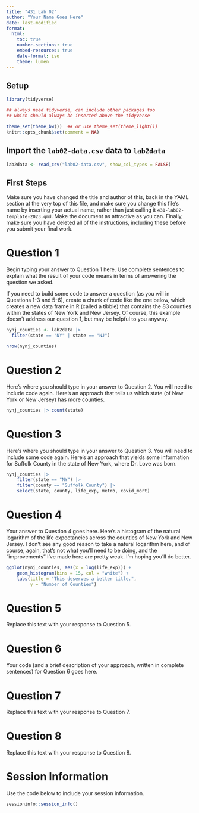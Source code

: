 ---
title: "431 Lab 02"
author: "Your Name Goes Here"
date: last-modified
format: 
  html:
    toc: true
    number-sections: true
    embed-resources: true
    date-format: iso
    theme: lumen
---

## Setup

```{r load_packages, message = FALSE, warning = FALSE}

library(tidyverse)

## always need tidyverse, can include other packages too
## which should always be inserted above the tidyverse

theme_set(theme_bw())  ## or use theme_set(theme_light())
knitr::opts_chunk$set(comment = NA)
```

## Import the `lab02-data.csv` data to `lab2data`

```{r}
lab2data <- read_csv("lab02-data.csv", show_col_types = FALSE)
```

## First Steps

Make sure you have changed the title and author of this, back in the YAML section at the very top of this file, and make sure you change this file's name by inserting your actual name, rather than just calling it `431-lab02-template-2023.qmd`. Make the document as attractive as you can. Finally, make sure you have deleted all of the instructions, including these before you submit your final work.

# Question 1

Begin typing your answer to Question 1 here. Use complete sentences to explain what the result of your code means in terms of answering the question we asked.

If you need to build some code to answer a question (as you will in Questions 1-3 and 5-6), create a chunk of code like the one below, which creates a new data frame in R (called a tibble) that contains the 83 counties within the states of New York and New Jersey. Of course, this example doesn't address our question 1, but may be helpful to you anyway.

```{r q1_create_nynj}
nynj_counties <- lab2data |>
  filter(state == "NY" | state == "NJ")

nrow(nynj_counties)
```

# Question 2

Here's where you should type in your answer to Question 2. You will need to include code again. Here's an approach that tells us which state (of New York or New Jersey) has more counties.

```{r}
nynj_counties |> count(state)
```

# Question 3

Here's where you should type in your answer to Question 3. You will need to include some code again. Here's an approach that yields some information for Suffolk County in the state of New York, where Dr. Love was born.

```{r q3_metro_suffolk}
nynj_counties |>
    filter(state == "NY") |>
    filter(county == "Suffolk County") |>
    select(state, county, life_exp, metro, covid_mort)
```

# Question 4

Your answer to Question 4 goes here. Here's a histogram of the natural logarithm of the life expectancies across the counties of New York and New Jersey. I don't see any good reason to take a natural logarithm here, and of course, again, that's not what you'll need to be doing, and the "improvements" I've made here are pretty weak. I'm hoping you'll do better.

```{r q4_popdens_hist}
ggplot(nynj_counties, aes(x = log(life_exp))) +
    geom_histogram(bins = 15, col = "white") +
    labs(title = "This deserves a better title.",
         y = "Number of Counties") 
```

# Question 5

Replace this text with your response to Question 5.

# Question 6

Your code (and a brief description of your approach, written in complete sentences) for Question 6 goes here.

# Question 7

Replace this text with your response to Question 7. 

# Question 8

Replace this text with your response to Question 8.

# Session Information

Use the code below to include your session information.

```{r}
sessioninfo::session_info()
```

